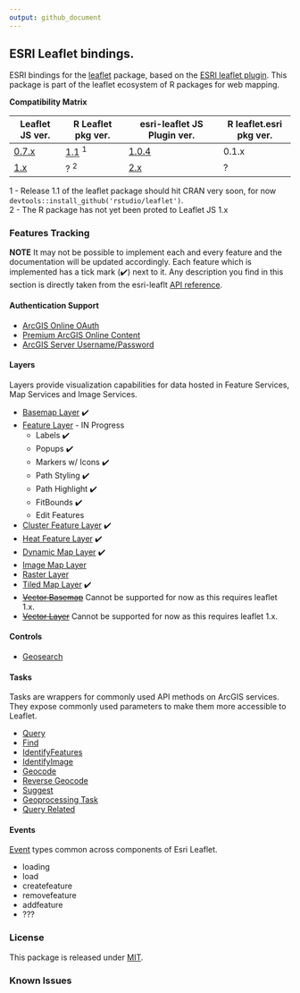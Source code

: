 ```yaml
---
output: github_document
---
```


<!-- README.md is generated from README.Rmd. Please edit that file -->

## ESRI Leaflet bindings.

ESRI bindings for the [leaflet](https://www.github.com/rstudio/leaflet) package, based on the [ESRI leaflet plugin](https://esri.github.io/esri-leaflet/). This package is part of the leaflet ecosystem of R packages for web mapping.

**Compatibility Matrix**

| Leaflet JS ver. | R Leaflet pkg ver. | esri-leaflet JS Plugin ver. | R leaflet.esri pkg ver.|
| --------------- | ------------------ | --------------------------- | -------------------- |
| [0.7.x](https://github.com/Leaflet/Leaflet/releases/tag/v0.7.7) | [1.1](https://github.com/rstudio/leaflet) <sup>1</sup> | [1.0.4](https://github.com/Esri/esri-leaflet/releases/tag/v1.0.4) | 0.1.x |
| [1.x](https://github.com/Leaflet/Leaflet/releases/tag/v1.0.1) | ? <sup>2</sup> | [2.x](https://github.com/Esri/esri-leaflet/releases/tag/v2.0.4) | ? |

1 -  Release 1.1 of the leaflet package should hit CRAN very soon, for now `devtools::install_github('rstudio/leaflet')`. <br/>
2 - The R package has not yet been proted to Leaflet JS 1.x

### Features Tracking

**NOTE** It may not be possible to implement each and every feature and the documentation will be updated accordingly. Each feature which is implemented has a tick mark (✔️) next to it. Any description you find in this section is directly taken from the esri-leaflt [API reference](https://esri.github.io/esri-leaflet/api-reference/).

#### Authentication Support

- [ArcGIS Online OAuth](https://esri.github.io/esri-leaflet/examples/arcgis-online-auth.html)
- [Premium ArcGIS Online Content](https://esri.github.io/esri-leaflet/examples/premium-content.html)
- [ArcGIS Server Username/Password](https://esri.github.io/esri-leaflet/examples/arcgis-server-auth.html)

#### Layers

Layers provide visualization capabilities for data hosted in Feature Services, Map Services and Image Services.

- [Basemap Layer](https://esri.github.io/esri-leaflet/api-reference/layers/basemap-layer.html) ✔️
- [Feature Layer](https://esri.github.io/esri-leaflet/api-reference/layers/feature-layer.html) - IN Progress
	- Labels ✔️
	- Popups ✔️
	- Markers w/ Icons ✔️
	- Path Styling ✔️
	- Path Highlight ✔️
	- FitBounds ✔️
	- Edit Features
- [Cluster Feature Layer](https://esri.github.io/esri-leaflet/api-reference/layers/clustered-feature-layer.html) ✔️
- [Heat Feature Layer](https://esri.github.io/esri-leaflet/api-reference/layers/heatmap-feature-layer.html) ✔️
- [Dynamic Map Layer](https://esri.github.io/esri-leaflet/api-reference/layers/dynamic-map-layer.html) ✔️
- [Image Map Layer](https://esri.github.io/esri-leaflet/api-reference/layers/image-map-layer.html)
- [Raster Layer](https://esri.github.io/esri-leaflet/api-reference/layers/raster-layer.html)
- [Tiled Map Layer](https://esri.github.io/esri-leaflet/api-reference/layers/tiled-map-layer.html) ✔️
- ~~[Vector Basemap](https://esri.github.io/esri-leaflet/api-reference/layers/vector-basemap.html)~~ Cannot be supported for now as this requires leaflet 1.x.
- [~~Vector Layer~~](https://esri.github.io/esri-leaflet/api-reference/layers/vector-layer.html) Cannot be supported for now as this requires leaflet 1.x.

#### Controls

- [Geosearch](https://esri.github.io/esri-leaflet/api-reference/controls/geosearch.html)

#### Tasks

Tasks are wrappers for commonly used API methods on ArcGIS services. They expose commonly used parameters to make them more accessible to Leaflet.

- [Query](https://esri.github.io/esri-leaflet/api-reference/tasks/query.html)
- [Find](https://esri.github.io/esri-leaflet/api-reference/tasks/find.html)
- [IdentifyFeatures](https://esri.github.io/esri-leaflet/api-reference/tasks/identify-features.html)
- [IdentifyImage](https://esri.github.io/esri-leaflet/api-reference/tasks/identify-image.html)
- [Geocode](https://esri.github.io/esri-leaflet/api-reference/tasks/geocode.html)
- [Reverse Geocode](https://esri.github.io/esri-leaflet/api-reference/tasks/reverse-geocode.html)
- [Suggest](https://esri.github.io/esri-leaflet/api-reference/tasks/suggest.html)
- [Geoprocessing Task](https://esri.github.io/esri-leaflet/api-reference/tasks/gp-task.html)
- [Query Related](https://esri.github.io/esri-leaflet/api-reference/tasks/query-related.html)

#### Events

[Event](https://esri.github.io/esri-leaflet/api-reference/events.html) types common across components of Esri Leaflet.

- loading
- load
- createfeature
- removefeature
- addfeature
- ???

### License

This package is released under [MIT](https://opensource.org/licenses/MIT).

### Known Issues
